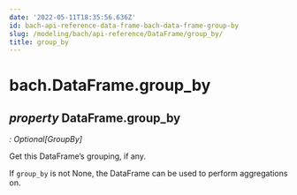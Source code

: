 ```yaml
---
date: '2022-05-11T18:35:56.636Z'
id: bach-api-reference-data-frame-bach-data-frame-group-by
slug: /modeling/bach/api-reference/DataFrame/group_by/
title: group_by
---
```


# bach.DataFrame.group_by

<div className="property">

## <span className="type-annotation"><em>property </em></span> <span className="additional-name">DataFrame.</span><span className="name">group_by</span>

<span className="type-annotation"><em>

: Optional[GroupBy]

</em></span> 


<div className="content">

Get this DataFrame’s grouping, if any.

If `group_by` is not None, the DataFrame can be used to perform aggregations on.


</div>


</div>
